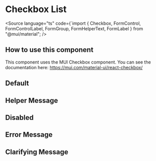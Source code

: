 
<Meta of={CheckboxListStories} />

# Checkbox List

<Source
  language="ts"
  code={`import { Checkbox, FormControl, FormControlLabel, FormGroup, FormHelperText, FormLabel } from "@mui/material";
/>

## How to use this component

This component uses the MUI Checkbox component.
You can see the documentation here: https://mui.com/material-ui/react-checkbox/

## Default

<Canvas of={CheckboxListStories.Default} />

## Helper Message

<Canvas of={CheckboxListStories.HelperMessage} />

## Disabled

<Canvas of={CheckboxListStories.Disabled} />

## Error Message

<Canvas of={CheckboxListStories.ErrorMessage} />

## Clarifying Message

<Canvas of={CheckboxListStories.ClarifyingMessage} />

